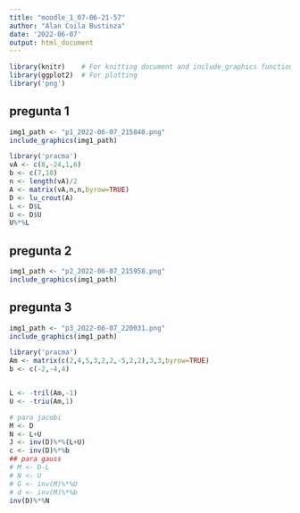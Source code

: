 ```yaml
---
title: "moodle_1_07-06-21-57"
author: "Alan Coila Bustinza"
date: '2022-06-07'
output: html_document
---
```


```r
library(knitr)    # For knitting document and include_graphics function
library(ggplot2)  # For plotting
library('png') 
```


## pregunta 1

```r
img1_path <- "p1_2022-06-07_215848.png"
include_graphics(img1_path)
```

```r
library('pracma')
vA <- c(8,-24,1,6)
b <- c(7,10)
n <- length(vA)/2
A <- matrix(vA,n,n,byrow=TRUE)
D <- lu_crout(A)
L <- D$L
U <- D$U
U%*%L

```

## pregunta 2

```r
img1_path <- "p2_2022-06-07_215958.png"
include_graphics(img1_path)
```


## pregunta 3

```r
img1_path <- "p3_2022-06-07_220031.png"
include_graphics(img1_path)
```
```r
library('pracma')
Am <- matrix(c(2,4,5,3,2,2,-5,2,2),3,3,byrow=TRUE)  
b <- c(-2,-4,4)


L <- -tril(Am,-1)
U <- -triu(Am,1)

# para jacobi
M <- D
N <- L+U 
J <- inv(D)%*%(L+U)
c <- inv(D)%*%b
## para gauss
# M <- D-L
# N <- U
# G <- inv(M)%*%U
# d <- inv(M)%*%b
inv(D)%*%N

```
